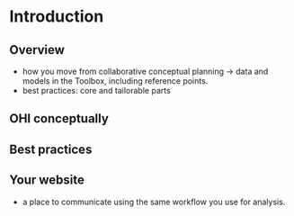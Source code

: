 # Introduction {#intro}

<!--- TODO: intro to OHI conceptually, Tbx stuff. See Best Practices paper. --->

## Overview

- how you move from collaborative conceptual planning -> data and models in the Toolbox, including reference points.
- best practices: core and tailorable parts

## OHI conceptually

## Best practices

## Your website

- a place to communicate using the same workflow you use for analysis.